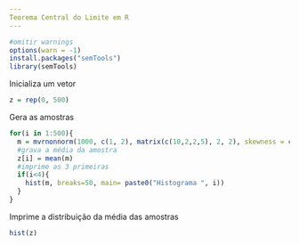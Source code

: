 ```yaml
---
Teorema Central do Limite em R
---
```

```r
#omitir warnings
options(warn = -1)
install.packages("semTools")
library(semTools)
```
Inicializa um vetor
```r
z = rep(0, 500)
```
Gera as amostras
```r
for(i in 1:500){
  m = mvrnonnorm(1000, c(1, 2), matrix(c(10,2,2,5), 2, 2), skewness = c(5, 2), kurtosis = c(3, 3))
  #grava a média da amostra
  z[i] = mean(m)
  #imprime as 3 primeiras
  if(i<4){
    hist(m, breaks=50, main= paste0("Histograma ", i))
  }
}
```
Imprime a distribuição da média das amostras
```r
hist(z)
```


